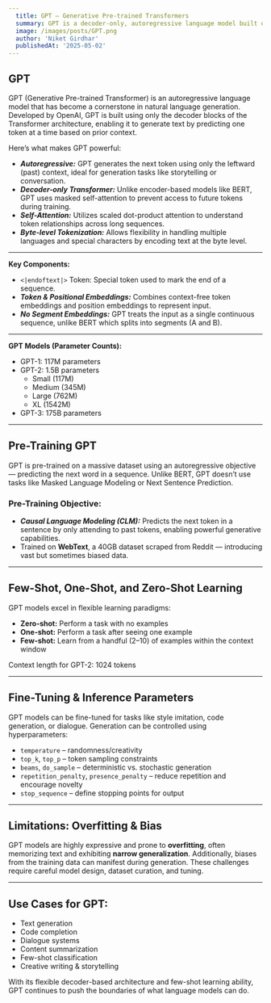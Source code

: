 ```yaml
---
  title: GPT – Generative Pre-trained Transformers  
  summary: GPT is a decoder-only, autoregressive language model built on the Transformer architecture. It predicts the next token in a sequence and powers state-of-the-art natural language generation.  
  image: /images/posts/GPT.png
  author: 'Niket Girdhar'
  publishedAt: '2025-05-02'
---
```


## GPT

GPT (Generative Pre-trained Transformer) is an autoregressive language model that has become a cornerstone in natural language generation. Developed by OpenAI, GPT is built using only the decoder blocks of the Transformer architecture, enabling it to generate text by predicting one token at a time based on prior context.

Here’s what makes GPT powerful:

- ***Autoregressive:*** GPT generates the next token using only the leftward (past) context, ideal for generation tasks like storytelling or conversation.  
- ***Decoder-only Transformer:*** Unlike encoder-based models like BERT, GPT uses masked self-attention to prevent access to future tokens during training.  
- ***Self-Attention:*** Utilizes scaled dot-product attention to understand token relationships across long sequences.  
- ***Byte-level Tokenization:*** Allows flexibility in handling multiple languages and special characters by encoding text at the byte level.

---

**Key Components:**
- `<|endoftext|>` Token: Special token used to mark the end of a sequence.  
- ***Token & Positional Embeddings:*** Combines context-free token embeddings and position embeddings to represent input.  
- ***No Segment Embeddings:*** GPT treats the input as a single continuous sequence, unlike BERT which splits into segments (A and B).

---

**GPT Models (Parameter Counts):**
- GPT-1: 117M parameters  
- GPT-2: 1.5B parameters  
    - Small (117M)
    - Medium (345M)
    - Large (762M)
    - XL (1542M)  
- GPT-3: 175B parameters

---

## Pre-Training GPT

GPT is pre-trained on a massive dataset using an autoregressive objective — predicting the next word in a sequence. Unlike BERT, GPT doesn’t use tasks like Masked Language Modeling or Next Sentence Prediction.

### Pre-Training Objective:
- ***Causal Language Modeling (CLM):*** Predicts the next token in a sentence by only attending to past tokens, enabling powerful generative capabilities.  
- Trained on **WebText**, a 40GB dataset scraped from Reddit — introducing vast but sometimes biased data.

---

## Few-Shot, One-Shot, and Zero-Shot Learning

GPT models excel in flexible learning paradigms:

- **Zero-shot:** Perform a task with no examples  
- **One-shot:** Perform a task after seeing one example  
- **Few-shot:** Learn from a handful (2–10) of examples within the context window

Context length for GPT-2: 1024 tokens

---

## Fine-Tuning & Inference Parameters

GPT models can be fine-tuned for tasks like style imitation, code generation, or dialogue. Generation can be controlled using hyperparameters:

- `temperature` – randomness/creativity  
- `top_k`, `top_p` – token sampling constraints  
- `beams`, `do_sample` – deterministic vs. stochastic generation  
- `repetition_penalty`, `presence_penalty` – reduce repetition and encourage novelty  
- `stop_sequence` – define stopping points for output

---

## Limitations: Overfitting & Bias

GPT models are highly expressive and prone to **overfitting**, often memorizing text and exhibiting **narrow generalization**. Additionally, biases from the training data can manifest during generation. These challenges require careful model design, dataset curation, and tuning.

---

## Use Cases for GPT:

- Text generation  
- Code completion  
- Dialogue systems  
- Content summarization  
- Few-shot classification  
- Creative writing & storytelling

With its flexible decoder-based architecture and few-shot learning ability, GPT continues to push the boundaries of what language models can do.
